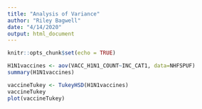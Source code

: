 ```yaml
---
title: "Analysis of Variance"
author: "Riley Bagwell"
date: "4/14/2020"
output: html_document
---
```


```r
knitr::opts_chunk$set(echo = TRUE)
```

```r
H1N1vaccines <- aov(VACC_H1N1_COUNT~INC_CAT1, data=NHFSPUF)
summary(H1N1vaccines)
```

```r
vaccineTukey <- TukeyHSD(H1N1vaccines)
vaccineTukey
plot(vaccineTukey)
```

